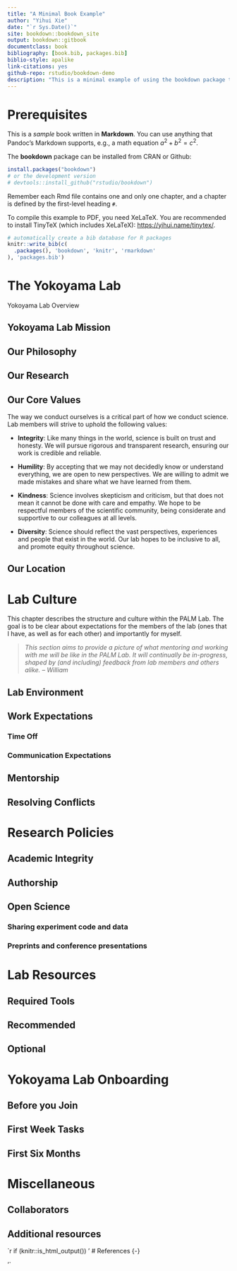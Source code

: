 ```yaml
--- 
title: "A Minimal Book Example"
author: "Yihui Xie"
date: "`r Sys.Date()`"
site: bookdown::bookdown_site
output: bookdown::gitbook
documentclass: book
bibliography: [book.bib, packages.bib]
biblio-style: apalike
link-citations: yes
github-repo: rstudio/bookdown-demo
description: "This is a minimal example of using the bookdown package to write a book. The output format for this example is bookdown::gitbook."
---
```


# Prerequisites

This is a _sample_ book written in **Markdown**. You can use anything that Pandoc's Markdown supports, e.g., a math equation $a^2 + b^2 = c^2$.

The **bookdown** package can be installed from CRAN or Github:

```r
install.packages("bookdown")
# or the development version
# devtools::install_github("rstudio/bookdown")
```

Remember each Rmd file contains one and only one chapter, and a chapter is defined by the first-level heading `#`.

To compile this example to PDF, you need XeLaTeX. You are recommended to install TinyTeX (which includes XeLaTeX): <https://yihui.name/tinytex/>.

```r
# automatically create a bib database for R packages
knitr::write_bib(c(
  .packages(), 'bookdown', 'knitr', 'rmarkdown'
), 'packages.bib')
```

<!--chapter:end:index.Rmd-->

# The Yokoyama Lab {#the-lab}

Yokoyama Lab Overview 

## Yokoyama Lab Mission {#lab-mission}



## Our Philosophy {#lab-philosophy}



## Our Research


## Our Core Values {#lab-values}

The way we conduct ourselves is a critical part of how we conduct science. Lab members will strive to uphold the following values:

* **Integrity**: Like many things in the world, science is built on trust and honesty. We will pursue rigorous and transparent research, ensuring our work is credible and reliable.

* **Humility**: By accepting that we may not decidedly know or understand everything, we are open to new perspectives. We are willing to admit we made mistakes and share what we have learned from them.

* **Kindness**: Science involves skepticism and criticism, but that does not mean it cannot be done with care and empathy. We hope to be respectful members of the scientific community, being considerate and supportive to our colleagues at all levels. 

* **Diversity**: Science should reflect the vast perspectives, experiences and people that exist in the world. Our lab hopes to be inclusive to all, and promote equity throughout science.

## Our Location






<!--chapter:end:01-about.Rmd-->

# Lab Culture {#lab-culture}

This chapter describes the structure and culture within the PALM Lab. The goal is to be clear about expectations for the members of the lab (ones that I have, as well as for each other) and importantly for myself.

> _This section aims to provide a picture of what mentoring and working with me will be like in the PALM Lab. It will continually be in-progress, shaped by (and including) feedback from lab members and others alike. -- William_

## Lab Environment {#lab-environment}


## Work Expectations {#lab-work}

### Time Off {#lab-timeoff}

### Communication Expectations {#lab-communication}

## Mentorship {#lab-mentorship}

## Resolving Conflicts {#conflicts}

<!--chapter:end:02-lab-culture.Rmd-->

# Research Policies

## Academic Integrity

## Authorship {#authorship}

## Open Science {#open-science}

### Sharing experiment code and data

### Preprints and conference presentations


<!--chapter:end:03-research-policies.Rmd-->

# Lab Resources


## Required Tools



## Recommended

## Optional

<!--chapter:end:04-resources.Rmd-->

# Yokoyama Lab Onboarding {#getting-started}


## Before you Join

## First Week Tasks

## First Six Months


<!--chapter:end:05-getting-started.Rmd-->

# Miscellaneous

## Collaborators

## Additional resources {#extra-resources}



<!--chapter:end:06-miscellaneous.Rmd-->

`r if (knitr::is_html_output()) '
# References {-}

'`

<!--chapter:end:07-references.Rmd-->

